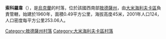 {{coord|47|14|3|N|30|3|40|E|scale:30000|display=title}}

'''索科羅韋'''（{{lang-uk|Сокорове}}），是[[烏克蘭|烏克蘭]]的村落，位於該國西南部[[敖德薩州|敖德薩州]]，由[[大米海利夫卡區|大米海利夫卡區]]負責管轄，始建於1960年，面積0.49平方公里，海拔高度45米，2001年人口124，人口密度每平方公里253.06人。

{{DEFAULTSORT:Сокорове}}
[[Category:敖德薩州村落|Category:敖德薩州村落]]
[[Category:大米海利夫卡區村落|Category:大米海利夫卡區村落]]


{{Odessa-geo-stub}}